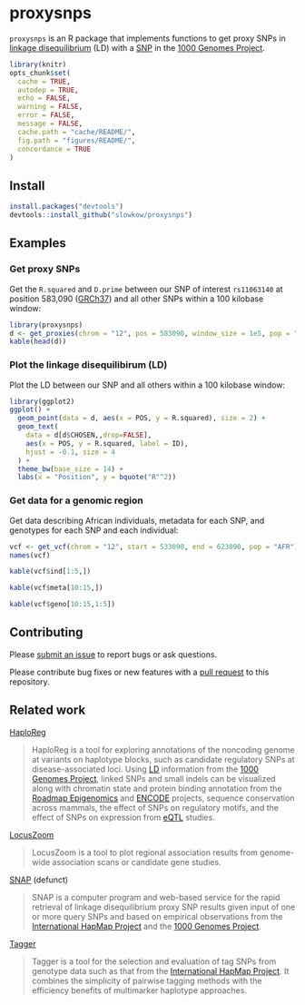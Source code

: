 # proxysnps

`proxysnps` is an R package that implements functions to get proxy SNPs
in [linkage disequilibrium][LD] (LD) with a [SNP] in the [1000 Genomes
Project][1000genomes].

```r
library(knitr)
opts_chunk$set(
  cache = TRUE,
  autodep = TRUE,
  echo = FALSE,
  warning = FALSE,
  error = FALSE,
  message = FALSE,
  cache.path = "cache/README/",
  fig.path = "figures/README/",
  concordance = TRUE
)
```

## Install

```r
install.packages("devtools")
devtools::install_github("slowkow/proxysnps")
```

## Examples

### Get proxy SNPs

Get the `R.squared` and `D.prime` between our SNP of interest `rs11063140` at
position 583,090 ([GRCh37]) and all other SNPs within a 100 kilobase window:

```r
library(proxysnps)
d <- get_proxies(chrom = "12", pos = 583090, window_size = 1e5, pop = "AFR")
kable(head(d))
```

### Plot the linkage disequilibirum (LD)

Plot the LD between our SNP and all others within a 100 kilobase window:
  
```r
library(ggplot2)
ggplot() +
  geom_point(data = d, aes(x = POS, y = R.squared), size = 2) +
  geom_text(
    data = d[d$CHOSEN,,drop=FALSE],
    aes(x = POS, y = R.squared, label = ID),
    hjust = -0.1, size = 4
  ) +
  theme_bw(base_size = 14) +
  labs(x = "Position", y = bquote("R"^2))
```

### Get data for a genomic region

Get data describing African individuals, metadata for each SNP, and
genotypes for each SNP and each individual:

```r
vcf <- get_vcf(chrom = "12", start = 533090, end = 623090, pop = "AFR")
names(vcf)
```

```r
kable(vcf$ind[1:5,])
```

```r
kable(vcf$meta[10:15,])
```

```r
kable(vcf$geno[10:15,1:5])
```

## Contributing

Please [submit an issue][issues] to report bugs or ask questions.

Please contribute bug fixes or new features with a [pull request][pull] to this
repository.

[issues]: https://github.com/slowkow/proxysnps/issues
[pull]: https://help.github.com/articles/using-pull-requests/

## Related work

[HaploReg][haploreg]

> HaploReg is a tool for exploring annotations of the noncoding genome at
> variants on haplotype blocks, such as candidate regulatory SNPs at
> disease-associated loci. Using [LD] information from the [1000 Genomes
> Project][1000genomes], linked SNPs and small indels can be visualized along
> with chromatin state and protein binding annotation from the [Roadmap
> Epigenomics][roadmap] and [ENCODE] projects, sequence conservation across
> mammals, the effect of SNPs on regulatory motifs, and the effect of SNPs on
> expression from [eQTL] studies.

[LocusZoom][locuszoom]

> LocusZoom is a tool to plot regional association results from genome-wide
> association scans or candidate gene studies.

[SNAP][snap] (defunct)

> SNAP is a computer program and web-based service for the rapid retrieval of
> linkage disequilibrium proxy SNP results given input of one or more query
> SNPs and based on empirical observations from the [International HapMap
> Project][hapmap] and the [1000 Genomes Project][1000genomes].

[Tagger][tagger]

> Tagger is a tool for the selection and evaluation of tag SNPs from genotype
> data such as that from the [International HapMap Project][hapmap]. It
> combines the simplicity of pairwise tagging methods with the efficiency
> benefits of multimarker haplotype approaches.

[LD]: https://en.wikipedia.org/wiki/Linkage_disequilibrium
[SNP]: https://en.wikipedia.org/wiki/Single-nucleotide_polymorphism
[eQTL]: https://en.wikipedia.org/wiki/Expression_quantitative_trait_loci

[hapmap]: http://www.hapmap.org/
[1000genomes]: http://www.1000genomes.org/
[GRCh37]: http://www.1000genomes.org/faq/which-reference-assembly-do-you-use
[roadmap]: http://www.roadmapepigenomics.org/
[ENCODE]: https://www.encodeproject.org/

[haploreg]: http://www.broadinstitute.org/mammals/haploreg/
[locuszoom]: http://locuszoom.sph.umich.edu/locuszoom/
[snap]: http://www.broadinstitute.org/mpg/snap/
[tagger]: https://www.broadinstitute.org/mpg/tagger/
